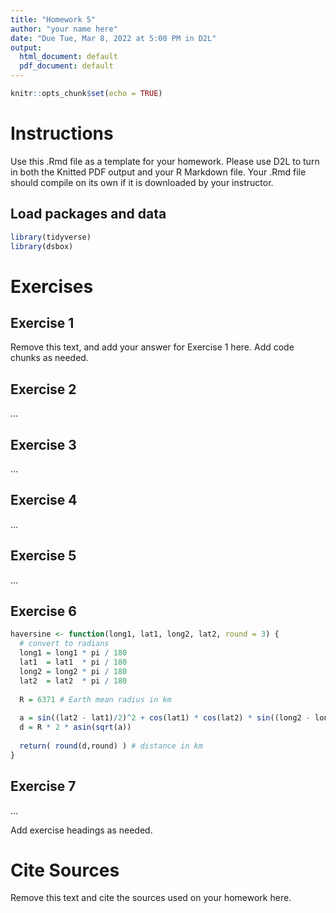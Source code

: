 ```yaml
---
title: "Homework 5"
author: "your name here"
date: "Due Tue, Mar 8, 2022 at 5:00 PM in D2L"
output:
  html_document: default
  pdf_document: default
---
```


```r
knitr::opts_chunk$set(echo = TRUE)
```

# Instructions

Use this .Rmd file as a template for your homework. Please use D2L to turn 
in both the Knitted PDF output and your R Markdown file. Your .Rmd file 
should compile on its own if it is downloaded by your instructor.

## Load packages and data

```r
library(tidyverse) 
library(dsbox) 
```

# Exercises

## Exercise 1

Remove this text, and add your answer for Exercise 1 here.
Add code chunks as needed.

## Exercise 2

...

## Exercise 3

...

## Exercise 4

...

## Exercise 5

...


## Exercise 6

```r
haversine <- function(long1, lat1, long2, lat2, round = 3) {
  # convert to radians
  long1 = long1 * pi / 180
  lat1  = lat1  * pi / 180
  long2 = long2 * pi / 180
  lat2  = lat2  * pi / 180
  
  R = 6371 # Earth mean radius in km
  
  a = sin((lat2 - lat1)/2)^2 + cos(lat1) * cos(lat2) * sin((long2 - long1)/2)^2
  d = R * 2 * asin(sqrt(a))
  
  return( round(d,round) ) # distance in km
}
```

## Exercise 7


...

Add exercise headings as needed.



# Cite Sources

Remove this text and cite the sources used on your homework here.